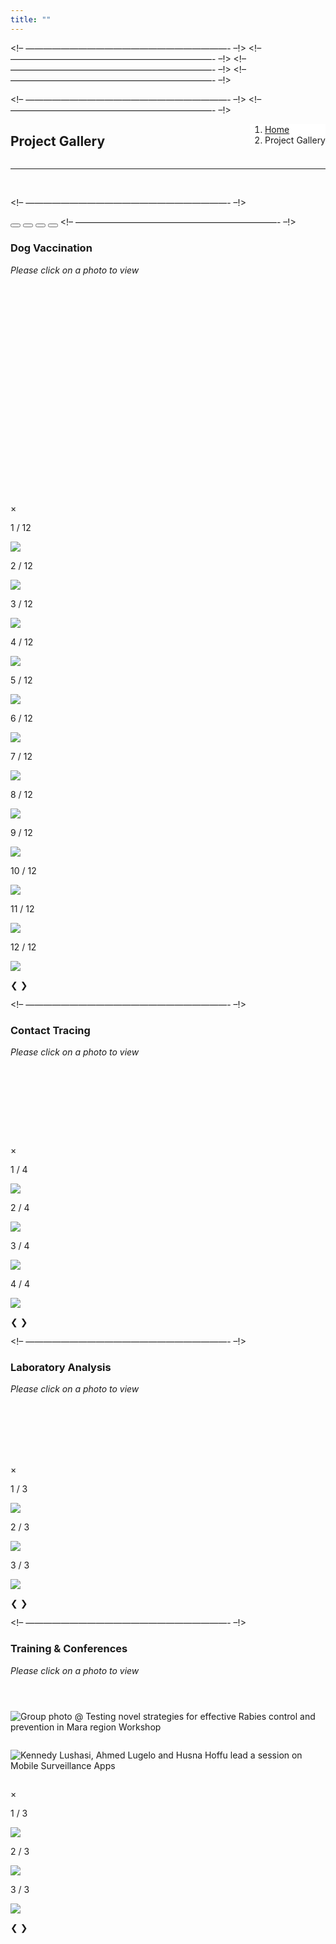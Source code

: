 ```yaml
---
title: ""
---
```


<!-- ---------------------------------------------------------------------- --!>
<!--Set page title!-->
<head>
<title>Serengeti: Project Gallery</title>
</head>

<!-- ---------------------------------------------------------------------- --!>
<!--Add javascript section for tabbed sections!-->
<script src="tabs.js"></script>
<body onload="document.getElementById('defaultOpen').click();">

<!-- ---------------------------------------------------------------------- --!>
<!--Add javascript section for lightbox!-->
<script src="lightbox.js"></script>

<!-- ---------------------------------------------------------------------- --!>
<!--Add a loading bar!-->
<script src="pace.js"></script>
<link href="pace_loadbar_loading.css" rel="stylesheet" />

<!-- ---------------------------------------------------------------------- --!>
<!-- Add icon library -->
<link rel="stylesheet" href="https://use.fontawesome.com/releases/v5.7.2/css/all.css" integrity="sha384-fnmOCqbTlWIlj8LyTjo7mOUStjsKC4pOpQbqyi7RrhN7udi9RwhKkMHpvLbHG9Sr" crossorigin="anonymous">
<!-- ---------------------------------------------------------------------- --!>
<!--Create a block for title and breadcrumbs to appear on same line-->
<div style="width: 100%; display: inline-block;">
<div style="float: left; ">
# Project Gallery
</div>
<div style="float: right;">
<ol class="breadcrumb" style="background-color:white;">
<li class="breadcrumb-item"><a href="index.html">Home</a></li>
<li class="breadcrumb-item active">Project Gallery</li>
</ol>
</div>
</div>
<hr class="hr-orange">

<br>

<!-- ---------------------------------------------------------------------- --!>
<!--Begin page content!-->

<!-- Tab links, with tab 1 by default -->
<button class="tablink" onclick="openPage('Vax', this, '#DE4815')" id="defaultOpen"><i class="fa fa-syringe"></i></button>
<button class="tablink" onclick="openPage('CT', this, '#DE4815')"><i class="fa fa-project-diagram"></i></button>
<button class="tablink" onclick="openPage('Lab', this, '#DE4815')"><i class="fa fa-vials"></i></button>
<button class="tablink" onclick="openPage('Train', this, '#DE4815')"><i class="fa fa-chalkboard-teacher"></i></button>

<!-- ---------------------------------------------------------------------- --!>
<!-- Tab 1 content -->
<div id="Vax" class="tabcontent">
<h3>Dog Vaccination</h3>
<em>Please click on a photo to view</em>

<!-- Images used to open the lightbox -->
<div class="row">
<div class="column">
<img src="img/gallery/TZimg_Vax1.jpg" onclick="openModal1();currentSlide1(1)" class="demo1 hover-shadow" alt="">
</div>
<div class="column">
<img src="img/gallery/TZimg_Vax3.jpg" onclick="openModal1();currentSlide1(2)" class="demo1 hover-shadow" alt="">
</div>
<div class="column">
<img src="img/gallery/TZimg_Vax4.jpg" onclick="openModal1();currentSlide1(3)" class="demo1 hover-shadow" alt="">
</div>
<div class="column">
<img src="img/gallery/TZimg_Vax5.jpg" onclick="openModal1();currentSlide1(4)" class="demo1 hover-shadow" alt="">
</div>
<div class="column">
<img src="img/gallery/TZimg_Vax6.jpg" onclick="openModal1();currentSlide1(5)" class="demo1 hover-shadow" alt="">
</div>
<div class="column">
<img src="img/gallery/TZimg_Vax20.JPG" onclick="openModal1();currentSlide1(6)" class="demo1 hover-shadow" alt="">
</div>
<div class="column">
<img src="img/gallery/TZimg_Vax22.JPG" onclick="openModal1();currentSlide1(7)" class="demo1 hover-shadow" alt="">
</div>
<div class="column">
<img src="img/gallery/TZimg_Vax23.JPG" onclick="openModal1();currentSlide1(8)" class="demo1 hover-shadow" alt="">
</div>
<div class="column">
<img src="img/gallery/TZimg_Vax24.JPG" onclick="openModal1();currentSlide1(9)" class="demo1 hover-shadow" alt="">
</div>
<div class="column">
<img src="img/gallery/TZimg_Vax26.JPG" onclick="openModal1();currentSlide1(10)" class="demo1 hover-shadow" alt="">
</div>
<div class="column">
<img src="img/gallery/TZimg_Vax28.JPG" onclick="openModal1();currentSlide1(11)" class="demo1 hover-shadow" alt="">
</div>
<div class="column">
<img src="img/gallery/TZimg_Vax30.JPG" onclick="openModal1();currentSlide1(12)" class="demo1 hover-shadow" alt="">
</div>

</div> <!-- End Gallery -->

<!-- The Modal/Lightbox -->
<div id="myModal1" class="modal">
<div class="modal-content">
<span class="close_modal cursor" onclick="closeModal1()">&times;</span>

<!-- Images in Lightbox -->
<div class="mySlides1">
<div class="numbertext">1 / 12</div>
<img src="img/gallery/TZimg_Vax1.jpg" class="modal-img-resp">
</div>
<div class="mySlides1">
<div class="numbertext">2 / 12</div>
<img src="img/gallery/TZimg_Vax3.jpg" class="modal-img-resp">
</div>
<div class="mySlides1">
<div class="numbertext">3 / 12</div>
<img src="img/gallery/TZimg_Vax4.jpg" class="modal-img-resp">
</div>
<div class="mySlides1">
<div class="numbertext">4 / 12</div>
<img src="img/gallery/TZimg_Vax5.jpg" class="modal-img-resp">
</div>
<div class="mySlides1">
<div class="numbertext">5 / 12</div>
<img src="img/gallery/TZimg_Vax6.jpg" class="modal-img-resp">
</div>
<div class="mySlides1">
<div class="numbertext">6 / 12</div>
<img src="img/gallery/TZimg_Vax20.JPG" class="modal-img-resp">
</div>
<div class="mySlides1">
<div class="numbertext">7 / 12</div>
<img src="img/gallery/TZimg_Vax22.JPG" class="modal-img-resp">
</div>
<div class="mySlides1">
<div class="numbertext">8 / 12</div>
<img src="img/gallery/TZimg_Vax23.JPG" class="modal-img-resp">
</div>
<div class="mySlides1">
<div class="numbertext">9 / 12</div>
<img src="img/gallery/TZimg_Vax24.JPG" class="modal-img-resp">
</div>
<div class="mySlides1">
<div class="numbertext">10 / 12</div>
<img src="img/gallery/TZimg_Vax26.JPG" class="modal-img-resp">
</div>
<div class="mySlides1">
<div class="numbertext">11 / 12</div>
<img src="img/gallery/TZimg_Vax28.JPG" class="modal-img-resp">
</div>
<div class="mySlides1">
<div class="numbertext">12 / 12</div>
<img src="img/gallery/TZimg_Vax30.JPG" class="modal-img-resp">
</div>

<!-- Next/previous controls -->
<a class="prev" onclick="plusSlides1(-1)">&#10094;</a>
<a class="next" onclick="plusSlides1(1)">&#10095;</a>

<!-- Caption text -->
<div class="caption-container">
<p id="caption1"></p>
</div> <!-- End Caption -->

</div> <!-- End Modal content -->
</div> <!-- End Lightbox -->
</div> <!-- End Tab 1 -->

<!-- ---------------------------------------------------------------------- --!>
<!-- Tab 2 content -->
<div id="CT" class="tabcontent">
<h3>Contact Tracing</h3>
<em>Please click on a photo to view</em>

<!-- Images used to open the lightbox -->
<div class="row">
<div class="column">
<img src="img/gallery/TZimg_CT7.jpg" onclick="openModal2();currentSlide2(1)" class="demo2 hover-shadow" alt="">
</div>
<div class="column">
<img src="img/gallery/TZimg_CT10.jpg" onclick="openModal2();currentSlide2(2)" class="demo2 hover-shadow" alt="">
</div>
<div class="column">
<img src="img/gallery/TZimg_CT44.JPG" onclick="openModal2();currentSlide2(3)" class="demo2 hover-shadow" alt="">
</div>
<div class="column">
<img src="img/gallery/TZimg_CT19.JPG" onclick="openModal2();currentSlide2(4)" class="demo2 hover-shadow" alt="">
</div>

</div> <!-- End Gallery -->

<!-- The Modal/Lightbox -->
<div id="myModal2" class="modal">
<div class="modal-content">
<span class="close_modal cursor" onclick="closeModal2()">&times;</span>

<!-- Images in Lightbox -->
<div class="mySlides2">
<div class="numbertext">1 / 4</div>
<img src="img/gallery/TZimg_CT7.jpg" class="modal-img-resp">
</div>
<div class="mySlides2">
<div class="numbertext">2 / 4</div>
<img src="img/gallery/TZimg_CT10.jpg" class="modal-img-resp">
</div>
<div class="mySlides2">
<div class="numbertext">3 / 4</div>
<img src="img/gallery/TZimg_CT44.JPG" class="modal-img-resp">
</div>
<div class="mySlides2">
<div class="numbertext">4 / 4</div>
<img src="img/gallery/TZimg_CT19.JPG" class="modal-img-resp">
</div>

<!-- Next/previous controls -->
<a class="prev" onclick="plusSlides2(-1)">&#10094;</a>
<a class="next" onclick="plusSlides2(1)">&#10095;</a>

<!-- Caption text -->
<div class="caption-container">
<p id="caption2"></p>
</div> <!-- End Caption -->

</div> <!-- End Modal content -->
</div> <!-- End Lightbox -->
</div> <!-- End Tab 2 -->

<!-- ---------------------------------------------------------------------- --!>
<!-- Tab 3 content -->
<div id="Lab" class="tabcontent">
<h3>Laboratory Analysis</h3>
<em>Please click on a photo to view</em>

<!-- Images used to open the lightbox -->
<div class="row">
<div class="column">
<img src="img/gallery/TZimg_Lab36.jpg" onclick="openModal3();currentSlide3(1)" class="demo3 hover-shadow" alt="">
</div>
<div class="column">
<img src="img/gallery/TZimg_Lab41.jpg" onclick="openModal3();currentSlide3(2)" class="demo3 hover-shadow" alt="">
</div>
<div class="column">
<img src="img/gallery/TZimg_Lab39.jpg" onclick="openModal3();currentSlide3(3)" class="demo3 hover-shadow" alt="">
</div>

</div> <!-- End Gallery -->

<!-- The Modal/Lightbox -->
<div id="myModal3" class="modal">
<div class="modal-content">
<span class="close_modal cursor" onclick="closeModal3()">&times;</span>

<!-- Images in Lightbox -->
<div class="mySlides3">
<div class="numbertext">1 / 3</div>
<img src="img/gallery/TZimg_Lab36.jpg" class="modal-img-resp">
</div>
<div class="mySlides3">
<div class="numbertext">2 / 3</div>
<img src="img/gallery/TZimg_Lab41.jpg" class="modal-img-resp">
</div>
<div class="mySlides3">
<div class="numbertext">3 / 3</div>
<img src="img/gallery/TZimg_Lab39.jpg" class="modal-img-resp">
</div>

<!-- Next/previous controls -->
<a class="prev" onclick="plusSlides3(-1)">&#10094;</a>
<a class="next" onclick="plusSlides3(1)">&#10095;</a>

<!-- Caption text -->
<div class="caption-container">
<p id="caption3"></p>
</div> <!-- End Caption -->

</div> <!-- End Modal content -->
</div> <!-- End Lightbox -->
</div> <!-- End Tab 3 -->

<!-- ---------------------------------------------------------------------- --!>
<!-- Tab 4 content -->
<div id="Train" class="tabcontent">
<h3>Training & Conferences</h3>
<em>Please click on a photo to view</em>

<!-- Images used to open the lightbox -->
<div class="row">
<div class="column">
<img src="img/gallery/TZimg_Training15.jpg" onclick="openModal4();currentSlide4(1)" class="demo4 hover-shadow" alt="">
</div>
<div class="column">
<img src="img/gallery/TZimg_Training48.JPG" onclick="openModal4();currentSlide4(2)" class="demo4 hover-shadow" 
alt="Group photo @ Testing novel strategies for effective Rabies control and prevention in Mara region Workshop">
</div>
<div class="column">
<img src="img/gallery/TZimg_Training49.JPG" onclick="openModal4();currentSlide4(3)" class="demo4 hover-shadow" 
alt="Kennedy Lushasi, Ahmed Lugelo and Husna Hoffu lead a session on Mobile Surveillance Apps">
</div>

</div> <!-- End Gallery -->

<!-- The Modal/Lightbox -->
<div id="myModal4" class="modal">
<div class="modal-content">
<span class="close_modal cursor" onclick="closeModal4()">&times;</span>

<!-- Images in Lightbox -->
<div class="mySlides4">
<div class="numbertext">1 / 3</div>
<img src="img/gallery/TZimg_Training15.jpg" class="modal-img-resp">
</div>
<div class="mySlides4">
<div class="numbertext">2 / 3</div>
<img src="img/gallery/TZimg_Training48.JPG" class="modal-img-resp">
</div>
<div class="mySlides4">
<div class="numbertext">3 / 3</div>
<img src="img/gallery/TZimg_Training49.JPG" class="modal-img-resp">
</div>

<!-- Next/previous controls -->
<a class="prev" onclick="plusSlides4(-1)">&#10094;</a>
<a class="next" onclick="plusSlides4(1)">&#10095;</a>

<!-- Caption text -->
<div class="caption-container">
<p id="caption4"></p>
</div> <!-- End Caption -->

</div> <!-- End Modal content -->
</div> <!-- End Lightbox -->
</div> <!-- End Tab 4 -->
